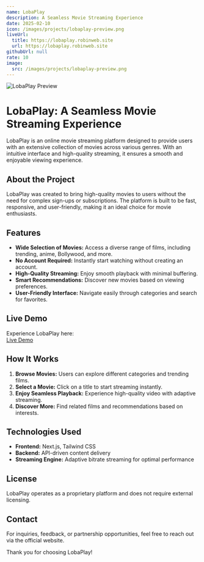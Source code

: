 ```yaml
---
name: LobaPlay
description: A Seamless Movie Streaming Experience
date: 2025-02-10
icon: /images/projects/lobaplay-preview.png
liveUrl:
  title: https://lobaplay.robinweb.site
  url: https://lobaplay.robinweb.site
githubUrl: null
rate: 10
image:
  src: /images/projects/lobaplay-preview.png
---
```


![LobaPlay Preview](/images/projects/lobaplay-preview.png)

# LobaPlay: A Seamless Movie Streaming Experience

LobaPlay is an online movie streaming platform designed to provide users with an extensive collection of movies across various genres. With an intuitive interface and high-quality streaming, it ensures a smooth and enjoyable viewing experience.

## About the Project

LobaPlay was created to bring high-quality movies to users without the need for complex sign-ups or subscriptions. The platform is built to be fast, responsive, and user-friendly, making it an ideal choice for movie enthusiasts.

## Features

- **Wide Selection of Movies:** Access a diverse range of films, including trending, anime, Bollywood, and more.
- **No Account Required:** Instantly start watching without creating an account.
- **High-Quality Streaming:** Enjoy smooth playback with minimal buffering.
- **Smart Recommendations:** Discover new movies based on viewing preferences.
- **User-Friendly Interface:** Navigate easily through categories and search for favorites.

## Live Demo

Experience LobaPlay here:  
[Live Demo](https://lobaplay.robinweb.site)

## How It Works

1. **Browse Movies:** Users can explore different categories and trending films.
2. **Select a Movie:** Click on a title to start streaming instantly.
3. **Enjoy Seamless Playback:** Experience high-quality video with adaptive streaming.
4. **Discover More:** Find related films and recommendations based on interests.

## Technologies Used

- **Frontend:** Next.js, Tailwind CSS
- **Backend:** API-driven content delivery
- **Streaming Engine:** Adaptive bitrate streaming for optimal performance

## License

LobaPlay operates as a proprietary platform and does not require external licensing.

## Contact

For inquiries, feedback, or partnership opportunities, feel free to reach out via the official website.

Thank you for choosing LobaPlay!
